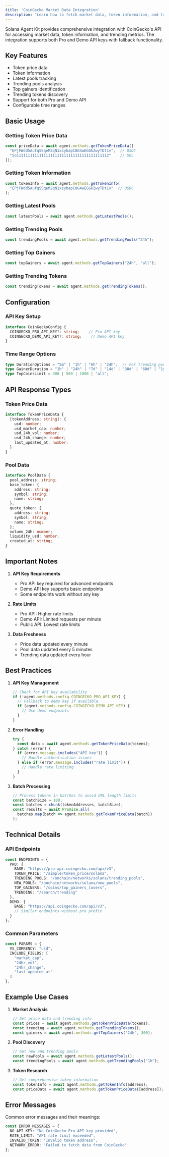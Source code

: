 ```yaml
---
title: 'CoinGecko Market Data Integration'
description: 'Learn how to fetch market data, token information, and trends using CoinGecko'
---
```


Solana Agent Kit provides comprehensive integration with CoinGecko's API for accessing market data, token information, and trending metrics. The integration supports both Pro and Demo API keys with fallback functionality.

## Key Features

- Token price data
- Token information
- Latest pools tracking
- Trending pools analysis
- Top gainers identification
- Trending tokens discovery
- Support for both Pro and Demo API
- Configurable time ranges

## Basic Usage

### Getting Token Price Data

```typescript
const priceData = await agent.methods.getTokenPriceData([
  "EPjFWdd5AufqSSqeM2qN1xzybapC8G4wEGGkZwyTDt1v",  // USDC
  "So11111111111111111111111111111111111111112"    // SOL
]);
```

### Getting Token Information

```typescript
const tokenInfo = await agent.methods.getTokenInfo(
  "EPjFWdd5AufqSSqeM2qN1xzybapC8G4wEGGkZwyTDt1v"  // USDC
);
```

### Getting Latest Pools

```typescript
const latestPools = await agent.methods.getLatestPools();
```

### Getting Trending Pools

```typescript
const trendingPools = await agent.methods.getTrendingPools("24h");
```

### Getting Top Gainers

```typescript
const topGainers = await agent.methods.getTopGainers("24h", "all");
```

### Getting Trending Tokens

```typescript
const trendingTokens = await agent.methods.getTrendingTokens();
```

## Configuration

### API Key Setup

```typescript
interface CoinGeckoConfig {
  COINGECKO_PRO_API_KEY?: string;    // Pro API key
  COINGECKO_DEMO_API_KEY?: string;    // Demo API key
}
```

### Time Range Options

```typescript
type DurationOptions = "5m" | "1h" | "6h" | "24h";  // For trending pools
type GainerDuration = "1h" | "24h" | "7d" | "14d" | "30d" | "60d" | "1y";
type TopCoinsLimit = 300 | 500 | 1000 | "all";
```

## API Response Types

### Token Price Data

```typescript
interface TokenPriceData {
  [tokenAddress: string]: {
    usd: number;
    usd_market_cap: number;
    usd_24h_vol: number;
    usd_24h_change: number;
    last_updated_at: number;
  }
}
```

### Pool Data

```typescript
interface PoolData {
  pool_address: string;
  base_token: {
    address: string;
    symbol: string;
    name: string;
  };
  quote_token: {
    address: string;
    symbol: string;
    name: string;
  };
  volume_24h: number;
  liquidity_usd: number;
  created_at: string;
}
```

## Important Notes

1. **API Key Requirements**
   - Pro API key required for advanced endpoints
   - Demo API key supports basic endpoints
   - Some endpoints work without any key

2. **Rate Limits**
   - Pro API: Higher rate limits
   - Demo API: Limited requests per minute
   - Public API: Lowest rate limits

3. **Data Freshness**
   - Price data updated every minute
   - Pool data updated every 5 minutes
   - Trending data updated every hour

## Best Practices

1. **API Key Management**
   ```typescript
   // Check for API key availability
   if (!agent.methods.config.COINGECKO_PRO_API_KEY) {
     // Fallback to demo key if available
     if (agent.methods.config.COINGECKO_DEMO_API_KEY) {
       // Use demo endpoints
     }
   }
   ```

2. **Error Handling**
   ```typescript
   try {
     const data = await agent.methods.getTokenPriceData(tokens);
   } catch (error) {
     if (error.message.includes("API key")) {
       // Handle authentication issues
     } else if (error.message.includes("rate limit")) {
       // Handle rate limiting
     }
   }
   ```

3. **Batch Processing**
   ```typescript
   // Process tokens in batches to avoid URL length limits
   const batchSize = 100;
   const batches = chunk(tokenAddresses, batchSize);
   const results = await Promise.all(
     batches.map(batch => agent.methods.getTokenPriceData(batch))
   );
   ```

## Technical Details

### API Endpoints

```typescript
const ENDPOINTS = {
  PRO: {
    BASE: "https://pro-api.coingecko.com/api/v3",
    TOKEN_PRICE: "/simple/token_price/solana",
    TRENDING_POOLS: "/onchain/networks/solana/trending_pools",
    NEW_POOLS: "/onchain/networks/solana/new_pools",
    TOP_GAINERS: "/coins/top_gainers_losers",
    TRENDING: "/search/trending"
  },
  DEMO: {
    BASE: "https://api.coingecko.com/api/v3",
    // Similar endpoints without pro prefix
  }
};
```

### Common Parameters

```typescript
const PARAMS = {
  VS_CURRENCY: "usd",
  INCLUDE_FIELDS: [
    "market_cap",
    "24hr_vol",
    "24hr_change",
    "last_updated_at"
  ]
};
```

## Example Use Cases

1. **Market Analysis**
   ```typescript
   // Get price data and trending info
   const prices = await agent.methods.getTokenPriceData(tokens);
   const trending = await agent.methods.getTrendingTokens();
   const gainers = await agent.methods.getTopGainers("24h", 300);
   ```

2. **Pool Discovery**
   ```typescript
   // Get new and trending pools
   const newPools = await agent.methods.getLatestPools();
   const trendingPools = await agent.methods.getTrendingPools("1h");
   ```

3. **Token Research**
   ```typescript
   // Get comprehensive token information
   const tokenInfo = await agent.methods.getTokenInfo(address);
   const priceData = await agent.methods.getTokenPriceData([address]);
   ```

## Error Messages

Common error messages and their meanings:

```typescript
const ERROR_MESSAGES = {
  NO_API_KEY: "No CoinGecko Pro API key provided",
  RATE_LIMIT: "API rate limit exceeded",
  INVALID_TOKEN: "Invalid token address",
  NETWORK_ERROR: "Failed to fetch data from CoinGecko"
};
```